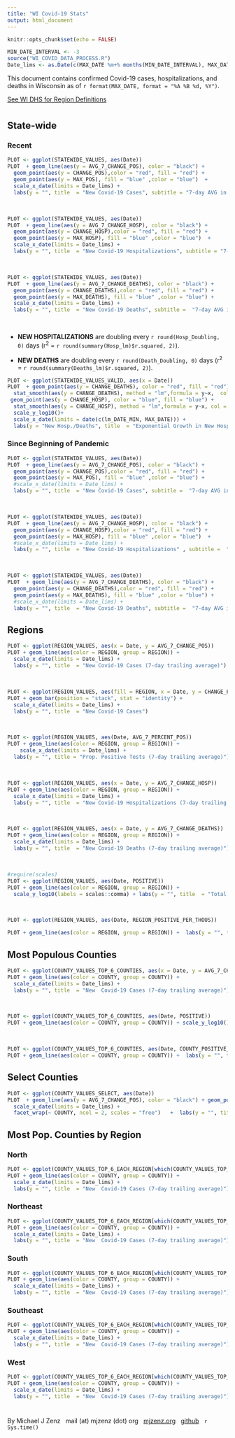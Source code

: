 ```yaml
---
title: "WI Covid-19 Stats"
output: html_document
---
```


```r
knitr::opts_chunk$set(echo = FALSE)
```



```r
MIN_DATE_INTERVAL <- -3
source("WI_COVID_DATA_PROCESS.R")
Date_lims <- as.Date(c(MAX_DATE %m+% months(MIN_DATE_INTERVAL), MAX_DATE + 1),  "%Y-%m-%d")

```


This document contains confirmed Covid-19 cases, hospitalizations, and deaths in Wisconsin as of `r format(MAX_DATE, format = "%A %B %d, %Y")`.

[See WI DHS for Region Definitions](https://www.dhs.wisconsin.gov/aboutdhs/regions.htm)

# {.tabset}


## State-wide

### Recent

```r

PLOT <- ggplot(STATEWIDE_VALUES, aes(Date))
PLOT  + geom_line(aes(y = AVG_7_CHANGE_POS), color = "black") + 
  geom_point(aes(y = CHANGE_POS),color = "red", fill = "red") +  
  geom_point(aes(y = MAX_POS), fill = "blue" ,color = "blue")  + 
  scale_x_date(limits = Date_lims) +
  labs(y = "", title  = "New Covid-19 Cases", subtitle = "7-day AVG in black, today's value in blue") 

```

&nbsp;

```r

PLOT <- ggplot(STATEWIDE_VALUES, aes(Date))
PLOT  + geom_line(aes(y = AVG_7_CHANGE_HOSP), color = "black") + 
  geom_point(aes(y = CHANGE_HOSP),color = "red", fill = "red") +  
  geom_point(aes(y = MAX_HOSP), fill = "blue" ,color = "blue")  + 
  scale_x_date(limits = Date_lims) +
  labs(y = "", title  = "New Covid-19 Hospitalizations", subtitle = "7-day AVG in black, today's value in blue") 

```

&nbsp;


```r

PLOT <- ggplot(STATEWIDE_VALUES, aes(Date))
PLOT  + geom_line(aes(y = AVG_7_CHANGE_DEATHS), color = "black") + 
  geom_point(aes(y = CHANGE_DEATHS),color = "red", fill = "red") +  
  geom_point(aes(y = MAX_DEATHS), fill = "blue" ,color = "blue") + 
  scale_x_date(limits = Date_lims) +
  labs(y = "", title  = "New Covid-19 Deaths", subtitle =  "7-day AVG in black, today's value in blue") 

```

&nbsp;

* **NEW HOSPITALIZATIONS** are doubling every `r round(Hosp_Doubling, 0)` days (r^2^ = `r round(summary(Hosp_lm)$r.squared, 2)`).

* **NEW DEATHS** are doubling every `r round(Death_Doubling, 0)` days (r^2^ = `r round(summary(Deaths_lm)$r.squared, 2)`).  


```r

PLOT <- ggplot(STATEWIDE_VALUES_VALID, aes(x = Date))
PLOT  + geom_point(aes(y = CHANGE_DEATHS), color = "red", fill = "red") +  
  stat_smooth(aes(y = CHANGE_DEATHS), method = "lm",formula = y~x,  col = "red") +
 geom_point(aes(y = CHANGE_HOSP), color = "blue", fill = "blue") +  
  stat_smooth(aes(y = CHANGE_HOSP), method = "lm",formula = y~x, col = "blue") +
  scale_y_log10()+
  scale_x_date(limits = date(c(lm_DATE_MIN, MAX_DATE))) +
  labs(y = "New Hosp./Deaths", title  = "Exponential Growth in New Hospitalizations and Deaths", subtitle =  "Hosp. in blue, deaths in red, line slope represents exponential growth rate") 

```





<!-- ```{r NEW_CASES_HOSP_DEATH, echo=FALSE, warning=FALSE} -->

<!-- PLOT <- ggplot(STATEWIDE_VALUES, aes(Date)) -->
<!-- PLOT  + geom_line(aes(y = AVG_7_CHANGE_DEATHS_percent), color = "red") +  -->
<!--   geom_line(aes(y = AVG_7_CHANGE_HOSP_percent), color = "blue") + -->
<!--   geom_line(aes(y = AVG_7_CHANGE_POS_percent), color = "black") +  -->
<!--   scale_x_date(limits = Date_lims) + -->
<!--   labs(y = "", title  = "7-day AVG of Cases, Hosp., and Deaths")  -->

<!-- ``` -->






### Since Beginning of Pandemic

```r

PLOT <- ggplot(STATEWIDE_VALUES, aes(Date))
PLOT  + geom_line(aes(y = AVG_7_CHANGE_POS), color = "black") + 
  geom_point(aes(y = CHANGE_POS),color = "red", fill = "red") +  
  geom_point(aes(y = MAX_POS), fill = "blue" ,color = "blue") + 
  #scale_x_date(limits = Date_lims) +
  labs(y = "", title  = "New Covid-19 Cases", subtitle =  "7-day AVG in black, today's value in blue") 

```

&nbsp;


```r

PLOT <- ggplot(STATEWIDE_VALUES, aes(Date))
PLOT  + geom_line(aes(y = AVG_7_CHANGE_HOSP), color = "black") + 
  geom_point(aes(y = CHANGE_HOSP),color = "red", fill = "red") +  
  geom_point(aes(y = MAX_HOSP), fill = "blue" ,color = "blue")  + 
  #scale_x_date(limits = Date_lims) +
  labs(y = "", title  = "New Covid-19 Hospitalizations" , subtitle =  "7-day AVG in black, today's value in blue") 

```

&nbsp;



```r

PLOT <- ggplot(STATEWIDE_VALUES, aes(Date))
PLOT  + geom_line(aes(y = AVG_7_CHANGE_DEATHS), color = "black") + 
  geom_point(aes(y = CHANGE_DEATHS),color = "red", fill = "red") +  
  geom_point(aes(y = MAX_DEATHS), fill = "blue" ,color = "blue") + 
  #scale_x_date(limits = Date_lims) +
  labs(y = "", title  = "New Covid-19 Deaths", subtitle =  "7-day AVG in black, today's value in blue") 

```





## Regions 

```r

PLOT <- ggplot(REGION_VALUES, aes(x = Date, y = AVG_7_CHANGE_POS))
PLOT + geom_line(aes(color = REGION, group = REGION)) + 
  scale_x_date(limits = Date_lims) +
  labs(y = "", title  = "New Covid-19 Cases (7-day trailing average)") 
```


&nbsp;

```r

PLOT <- ggplot(REGION_VALUES, aes(fill = REGION, x = Date, y = CHANGE_POS))
PLOT + geom_bar(position = "stack", stat = "identity") + 
  scale_x_date(limits = Date_lims) +
  labs(y = "", title  = "New Covid-19 Cases") 
```

&nbsp;

```r
PLOT <- ggplot(REGION_VALUES, aes(Date, AVG_7_PERCENT_POS))
PLOT + geom_line(aes(color = REGION, group = REGION)) + 
    scale_x_date(limits = Date_lims) +
  labs(y = "", title = "Prop. Positive Tests (7-day trailing average)") + ylim(0,.45)

```


&nbsp;




```r

PLOT <- ggplot(REGION_VALUES, aes(x = Date, y = AVG_7_CHANGE_HOSP))
PLOT + geom_line(aes(color = REGION, group = REGION)) + 
  scale_x_date(limits = Date_lims) +
  labs(y = "", title  = "New Covid-19 Hospitalizations (7-day trailing average)") 
```

&nbsp;


```r

PLOT <- ggplot(REGION_VALUES, aes(x = Date, y = AVG_7_CHANGE_DEATHS))
PLOT + geom_line(aes(color = REGION, group = REGION)) + 
  scale_x_date(limits = Date_lims) +
  labs(y = "", title  = "New Covid-19 Deaths (7-day trailing average)") 
```

&nbsp;



```r
#require(scales)
PLOT <- ggplot(REGION_VALUES, aes(Date, POSITIVE))
PLOT + geom_line(aes(color = REGION, group = REGION)) +
  scale_y_log10(labels = scales::comma) + labs(y = "", title  = "Total Covid-19 Cases (Log Scale)")
```


&nbsp;


```r
PLOT <- ggplot(REGION_VALUES, aes(Date, REGION_POSITIVE_PER_THOUS))

PLOT + geom_line(aes(color = REGION, group = REGION)) +  labs(y = "", title = "Total Covid-19 Cases per 1000 People")
```










## Most Populous Counties


```r

PLOT <- ggplot(COUNTY_VALUES_TOP_6_COUNTIES, aes(x = Date, y = AVG_7_CHANGE_POS))
PLOT + geom_line(aes(color = COUNTY, group = COUNTY)) + 
  scale_x_date(limits = Date_lims) +
  labs(y = "", title  = "New  Covid-19 Cases (7-day trailing average)")
```


<!-- &nbsp; -->


<!-- ```{r Largest_Counties_PERCENT, echo=FALSE, warning=FALSE} -->
<!-- PLOT <- ggplot(COUNTY_VALUES_TOP_6_COUNTIES, aes(Date, AVG_7_PERCENT_POS)) -->
<!-- PLOT + geom_line(aes(color = COUNTY, group = COUNTY)) +  -->
<!--   scale_x_date(limits = Date_lims) + -->
<!--   labs(y = "", title = "Prop. Positive Tests (7-day trailing average)") + ylim(0,.45) -->

<!-- ``` -->




&nbsp;



```r


PLOT <- ggplot(COUNTY_VALUES_TOP_6_COUNTIES, aes(Date, POSITIVE))
PLOT + geom_line(aes(color = COUNTY, group = COUNTY)) + scale_y_log10() + labs(y = "", title  = "Total Covid-19 Cases (Log Scale)")
```


&nbsp;


```r
PLOT <- ggplot(COUNTY_VALUES_TOP_6_COUNTIES, aes(Date, COUNTY_POSITIVE_PER_THOUS))
PLOT + geom_line(aes(color = COUNTY, group = COUNTY)) +  labs(y = "", title = "Total Covid-19 Cases per 1000 People")
```



## Select Counties

```r

PLOT <- ggplot(COUNTY_VALUES_SELECT, aes(Date))
PLOT  + geom_line(aes(y = AVG_7_CHANGE_POS), color = "black") + geom_point(aes(y = CHANGE_POS), fill = "red" ,color = "red") + geom_point(aes(y = MAX_POS), fill = "blue" ,color = "blue") + 
  scale_x_date(limits = Date_lims) +
  facet_wrap(~ COUNTY, ncol = 2, scales = "free")   +  labs(y = "", title  = "New Covid-19 Cases (7-day AVG in black, today's value in blue)") 

```

## Most Pop. Counties by Region

### North

```r

PLOT <- ggplot(COUNTY_VALUES_TOP_6_EACH_REGION[which(COUNTY_VALUES_TOP_6_EACH_REGION$REGION == "N"),], aes(x = Date, y = AVG_7_CHANGE_POS))
PLOT + geom_line(aes(color = COUNTY, group = COUNTY)) + 
  scale_x_date(limits = Date_lims) +
  labs(y = "", title  = "New  Covid-19 Cases (7-day trailing average)")
```


### Northeast

```r

PLOT <- ggplot(COUNTY_VALUES_TOP_6_EACH_REGION[which(COUNTY_VALUES_TOP_6_EACH_REGION$REGION == "NE"),], aes(x = Date, y = AVG_7_CHANGE_POS))
PLOT + geom_line(aes(color = COUNTY, group = COUNTY)) + 
  scale_x_date(limits = Date_lims) +
  labs(y = "", title  = "New  Covid-19 Cases (7-day trailing average)")
```


### South

```r

PLOT <- ggplot(COUNTY_VALUES_TOP_6_EACH_REGION[which(COUNTY_VALUES_TOP_6_EACH_REGION$REGION == "S"),], aes(x = Date, y = AVG_7_CHANGE_POS))
PLOT + geom_line(aes(color = COUNTY, group = COUNTY)) + 
  scale_x_date(limits = Date_lims) +
  labs(y = "", title  = "New  Covid-19 Cases (7-day trailing average)")
```

### Southeast


```r

PLOT <- ggplot(COUNTY_VALUES_TOP_6_EACH_REGION[which(COUNTY_VALUES_TOP_6_EACH_REGION$REGION == "SE"),], aes(x = Date, y = AVG_7_CHANGE_POS))
PLOT + geom_line(aes(color = COUNTY, group = COUNTY)) + 
  scale_x_date(limits = Date_lims) +
  labs(y = "", title  = "New  Covid-19 Cases (7-day trailing average)")
```

### West

```r

PLOT <- ggplot(COUNTY_VALUES_TOP_6_EACH_REGION[which(COUNTY_VALUES_TOP_6_EACH_REGION$REGION == "W"),], aes(x = Date, y = AVG_7_CHANGE_POS))
PLOT + geom_line(aes(color = COUNTY, group = COUNTY)) + 
  scale_x_date(limits = Date_lims) +
  labs(y = "", title  = "New  Covid-19 Cases (7-day trailing average)")
```



# {-}
By Michael J Zenz
&nbsp;
mail (at) mjzenz (dot) org
&nbsp;
[mjzenz.org](https://www.mjzenz.org)
&nbsp;
[github](https://github.com/mjzenz/WI-Covid)
&nbsp;
`r Sys.time()`


